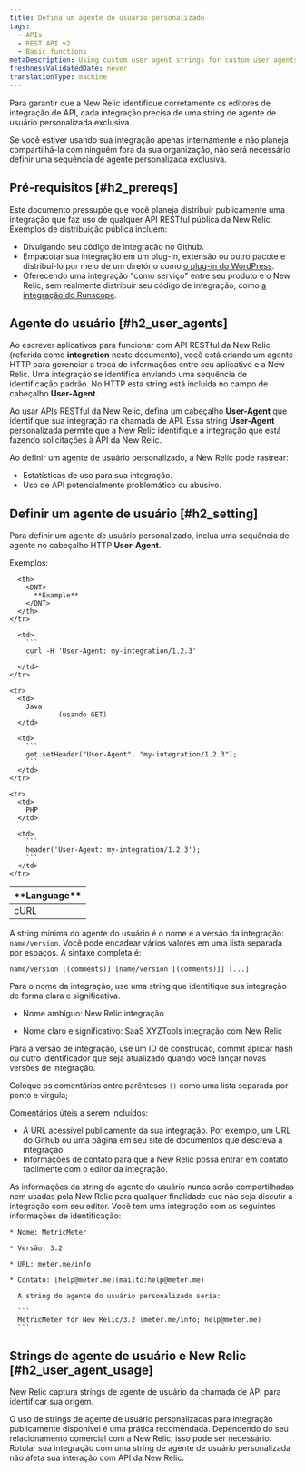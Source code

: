 ```yaml
---
title: Defina um agente de usuário personalizado
tags:
  - APIs
  - REST API v2
  - Basic functions
metaDescription: Using custom user agent strings for custom user agents that interact with the New Relic API is a recommended best practice.
freshnessValidatedDate: never
translationType: machine
---
```


Para garantir que a New Relic identifique corretamente os editores de integração de API, cada integração precisa de uma string de agente de usuário personalizada exclusiva.

Se você estiver usando sua integração apenas internamente e não planeja compartilhá-la com ninguém fora da sua organização, não será necessário definir uma sequência de agente personalizada exclusiva.

## Pré-requisitos [#h2_prereqs]

Este documento pressupõe que você planeja distribuir publicamente uma integração que faz uso de qualquer API RESTful pública da New Relic. Exemplos de distribuição pública incluem:

* Divulgando seu código de integração no Github.
* Empacotar sua integração em um plug-in, extensão ou outro pacote e distribuí-lo por meio de um diretório como [o plug-in do WordPress](https://wordpress.org/plugins/).
* Oferecendo uma integração "como serviço" entre seu produto e o New Relic, sem realmente distribuir seu código de integração, como [a integração do Runscope](https://www.runscope.com/docs/api-testing/newrelic#connecting).

## Agente do usuário [#h2_user_agents]

Ao escrever aplicativos para funcionar com API RESTful da New Relic (referida como <DNT>**integration**</DNT> neste documento), você está criando um agente HTTP para gerenciar a troca de informações entre seu aplicativo e a New Relic. Uma integração se identifica enviando uma sequência de identificação padrão. No HTTP esta string está incluída no campo de cabeçalho <DNT>**User-Agent**</DNT>.

Ao usar APIs RESTful da New Relic, defina um cabeçalho <DNT>**User-Agent**</DNT> que identifique sua integração na chamada de API. Essa string <DNT>**User-Agent**</DNT> personalizada permite que a New Relic identifique a integração que está fazendo solicitações à API da New Relic.

Ao definir um agente de usuário personalizado, a New Relic pode rastrear:

* Estatísticas de uso para sua integração.
* Uso de API potencialmente problemático ou abusivo.

## Definir um agente de usuário [#h2_setting]

Para definir um agente de usuário personalizado, inclua uma sequência de agente no cabeçalho HTTP <DNT>**User-Agent**</DNT>.

Exemplos:

<table>
  <thead>
    <tr>
      <th width={125}>
        <DNT>
          **Language**
        </DNT>
      </th>

      <th>
        <DNT>
          **Example**
        </DNT>
      </th>
    </tr>
  </thead>

  <tbody>
    <tr>
      <td>
        cURL
      </td>

      <td>
        ```
        curl -H 'User-Agent: my-integration/1.2.3'
        ```
      </td>
    </tr>

    <tr>
      <td>
        Java  
                (usando GET)
      </td>

      <td>
        ```
        get.setHeader("User-Agent", "my-integration/1.2.3");
        ```
      </td>
    </tr>

    <tr>
      <td>
        PHP
      </td>

      <td>
        ```
        header('User-Agent: my-integration/1.2.3');
        ```
      </td>
    </tr>
  </tbody>
</table>

A string mínima do agente do usuário é o nome e a versão da integração: `name/version`. Você pode encadear vários valores em uma lista separada por espaços. A sintaxe completa é:

```
name/version [(comments)] [name/version [(comments)]] [...]​
```

Para o nome da integração, use uma string que identifique sua integração de forma clara e significativa.

* <Icon name="fe-x"/>

  Nome ambíguo: New Relic integração

* <Icon name="fe-check"/>

  Nome claro e significativo: SaaS XYZTools integração com New Relic

Para a versão de integração, use um ID de construção, commit aplicar hash ou outro identificador que seja atualizado quando você lançar novas versões de integração.

Coloque os comentários entre parênteses `()` como uma lista separada por ponto e vírgula;

Comentários úteis a serem incluídos:

* A URL acessível publicamente da sua integração. Por exemplo, um URL do Github ou uma página em seu site de documentos que descreva a integração.
* Informações de contato para que a New Relic possa entrar em contato facilmente com o editor da integração.

<Callout variant="tip">
  As informações da string do agente do usuário nunca serão compartilhadas nem usadas pela New Relic para qualquer finalidade que não seja discutir a integração com seu editor.
</Callout>

<CollapserGroup>
  <Collapser title="Defina usuário-agente customizado para sua integração">
    Você tem uma integração com as seguintes informações de identificação:

    * Nome: MetricMeter

    * Versão: 3.2

    * URL: meter.me/info

    * Contato: [help@meter.me](mailto:help@meter.me)

      A string do agente do usuário personalizado seria:

      ```
      MetricMeter for New Relic/3.2 (meter.me/info; help​@​meter.me)
      ```
  </Collapser>
</CollapserGroup>

## Strings de agente de usuário e New Relic [#h2_user_agent_usage]

New Relic captura strings de agente de usuário da chamada de API para identificar sua origem.

O uso de strings de agente de usuário personalizadas para integração publicamente disponível é uma prática recomendada. Dependendo do seu relacionamento comercial com a New Relic, isso pode ser necessário. Rotular sua integração com uma string de agente de usuário personalizada não afeta sua interação com API da New Relic.
